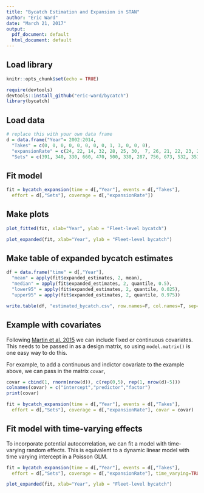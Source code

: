 ```yaml
---
title: "Bycatch Estimation and Expansion in STAN"
author: "Eric Ward"
date: "March 21, 2017"
output:
  pdf_document: default
  html_document: default
---
```


## Load library

```r
knitr::opts_chunk$set(echo = TRUE)
```

```r
require(devtools)
devtools::install_github("eric-ward/bycatch")
library(bycatch)
```

## Load data
```r
# replace this with your own data frame
d = data.frame("Year"= 2002:2014, 
  "Takes" = c(0, 0, 0, 0, 0, 0, 0, 0, 1, 3, 0, 0, 0),
  "expansionRate" = c(24, 22, 14, 32, 28, 25, 30,  7, 26, 21, 22, 23, 27),
  "Sets" = c(391, 340, 330, 660, 470, 500, 330, 287, 756, 673, 532, 351, 486))
```

## Fit model

```r
fit = bycatch_expansion(time = d[,"Year"], events = d[,"Takes"], 
  effort = d[,"Sets"], coverage = d[,"expansionRate"])
```

## Make plots

```r
plot_fitted(fit, xlab="Year", ylab = "Fleet-level bycatch")
```
  
  
```r
plot_expanded(fit, xlab="Year", ylab = "Fleet-level bycatch")
```

## Make table of expanded bycatch estimates

```r
df = data.frame("time" = d[,"Year"], 
  "mean" = apply(fit$expanded_estimates, 2, mean),
  "median" = apply(fit$expanded_estimates, 2, quantile, 0.5),
  "lower95" = apply(fit$expanded_estimates, 2, quantile, 0.025),
  "upper95" = apply(fit$expanded_estimates, 2, quantile, 0.975))

write.table(df, "estimated_bycatch.csv", row.names=F, col.names=T, sep=",")
```

\break 

## Example with covariates

Following [Martin et al. 2015](http://onlinelibrary.wiley.com/doi/10.1890/14-0059.1/abstract) we can include fixed or continuous covariates. This needs to be passed in as a design matrix, so using `model.matrix()` is one easy way to do this. 

For example, to add a continuous and indictor covariate to the example above, we can pass in the matrix `covar`,

```r
covar = cbind(1, rnorm(nrow(d)), c(rep(0,5), rep(1, nrow(d)-5)))
colnames(covar) = c("intercept","predictor","factor")
print(covar)
```

```r
fit = bycatch_expansion(time = d[,"Year"], events = d[,"Takes"], 
  effort = d[,"Sets"], coverage = d[,"expansionRate"], covar = covar)
```

\break 

## Fit model with time-varying effects

To incorporate potential autocorrelation, we can fit a model with time-varying random effects. This is equivalent to a dynamic linear model with time varying intercept in a Poisson GLM. 

```r
fit = bycatch_expansion(time = d[,"Year"], events = d[,"Takes"], 
  effort = d[,"Sets"], coverage = d[,"expansionRate"], time_varying=TRUE)
```

```r
plot_expanded(fit, xlab="Year", ylab = "Fleet-level bycatch")
```
